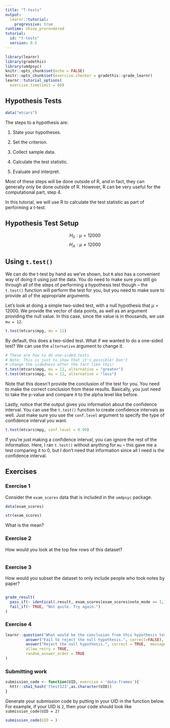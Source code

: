 ```yaml
---
title: "T-tests"
output: 
  learnr::tutorial:
    progressive: true
runtime: shiny_prerendered
tutorial:
  id: "t-tests"
  version: 0.5
---
```



```r
library(learnr)
library(gradethis)
library(umdpsyc)
knitr::opts_chunk$set(echo = FALSE)
knitr::opts_chunk$set(exercise.checker = gradethis::grade_learnr)
learnr::tutorial_options(
  exercise.timelimit = 60)

```

## Hypothesis Tests

```r
data("mtcars")
```

The steps to a hypothesis are:

1) State your hypotheses.

2) Set the criterion.

3) Collect sample data.

4) Calculate the test statistic.

5) Evaluate and interpret.

Most of these steps will be done outside of R, and in fact, they can generally only be done outside of R. However, R can be very useful for the computational part, step 4. 

In this tutorial, we will use R to calculate the test statistic as part of performing a t-test.

## Hypothesis Test Setup

$$H_0: \mu = 12000 $$
$$H_A: \mu \ne 12000$$


## Using `t.test()`

We can do the t-test by hand as we've shown, but `R` also has a convenient way of doing it using just the data. You do need to make sure you still go through all of the steps of performing a hypothesis test though --  the `t.test()` function will perform the test for you, but you need to make sure to provide all of the appropriate arguments.

Let's look at doing a simple two-sided test, with a null hypothesis that $\mu = 12000$. We provide the vector of data points, as well as an argument providing the null value. In this case, since the value is in thousands, we use `mu = 12`. 

```r
t.test(mtcars$mpg, mu = 12)
```

By default, this does a two-sided test. What if we wanted to do a one-sided test? We can use the `alternative` argument to change it.

```r
# These are how to do one-sided tests.
# Note: This is just to show that it's possible! Don't 
# change the sidedness after the fact like this!
t.test(mtcars$mpg, mu = 12, alternative = "greater")
t.test(mtcars$mpg, mu = 12, alternative = "less")
```

Note that this doesn't provide the conclusion of the test for you. You need to make the correct conclusion from these results. Basically, you just need to take the p-value and compare it to the alpha level like before. 

Lastly, notice that the output gives you information about the confidence interval. You can use the `t.test()` function to create confidence intervals as well. Just make sure you use the `conf.level` argument to specify the type of confidence interval you want.

```r
t.test(mtcars$mpg, conf.level = 0.99)
```

If you're just making a confidence interval, you can ignore the rest of the information. Here, I ran `t.test()` without anything for `mu` -- this gave me a test comparing it to 0, but I don't need that information since all I need is the confidence interval. 

## Exercises

### Exercise 1

Consider the `exam_scores` data that is included in the `umdpsyc` package. 

```r
data(exam_scores)
```

```r
str(exam_scores)
```

What is the mean?

### Exercise 2

How would you look at the top few rows of this dataset?

```r

```

### Exercise 3

How would you subset the dataset to only include people who took notes by paper? 

```r

```

```r
grade_result(
  pass_if(~ identical(.result, exam_scores[exam_scores$note_mode == 1,]), "Good job!"),
  fail_if(~ TRUE, "Not quite. Try again.")
)

```

### Exercise 4

```r
learnr::question("What would be the conclusion from this hypothesis test?",
         answer("Fail to reject the null hypothesis.", correct=FALSE),
         answer("Reject the null hypothesis.", correct = TRUE,  message = "Good job!"),
         allow_retry = TRUE,
         random_answer_order = TRUE
)
```

### Submitting work

```r
submission_code <- function(UID, exercise = 'data-frames'){
  httr::sha1_hash('ttest123',as.character(UID))
}
```

Generate your submission code by putting in your UID in the function below. For example, if your UID is `2`, then your code should look like `submission_code(UID = 2)`
```r
submission_code(UID = )
```

